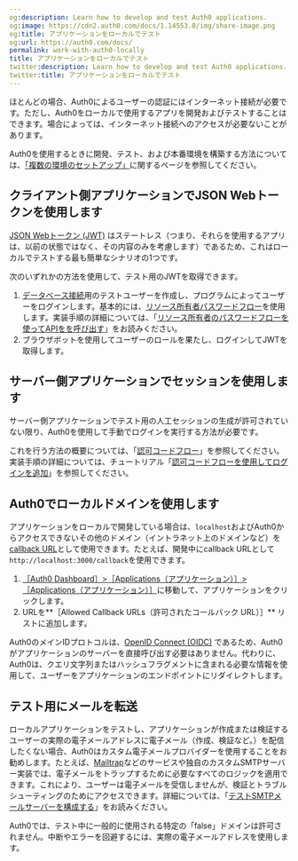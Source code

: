 ```yaml
---
og:description: Learn how to develop and test Auth0 applications.
og:image: https://cdn2.auth0.com/docs/1.14553.0/img/share-image.png
og:title: アプリケーションをローカルでテスト
og:url: https://auth0.com/docs/
permalink: work-with-auth0-locally
title: アプリケーションをローカルでテスト
twitter:description: Learn how to develop and test Auth0 applications.
twitter:title: アプリケーションをローカルでテスト
---
```


ほとんどの場合、Auth0によるユーザーの認証にはインターネット接続が必要です。ただし、Auth0をローカルで使用するアプリを開発およびテストすることはできます。場合によっては、インターネット接続へのアクセスが必要ないことがあります。

Auth0を使用するときに開発、テスト、および本番環境を構築する方法については、[「複数の環境のセットアップ」](/get-started/create-tenants/set-up-multiple-environments)に関するページを参照してください。

## クライアント側アプリケーションでJSON Webトークンを使用します

[JSON Webトークン (JWT)](/security/tokens/json-web-tokens) はステートレス（つまり、それらを使用するアプリは、以前の状態ではなく、その内容のみを考慮します）であるため、これはローカルでテストする最も簡単なシナリオの1つです。

次のいずれかの方法を使用して、テスト用のJWTを取得できます。

1. [データベース接続](/connections/database)用のテストユーザーを作成し、プログラムによってユーザーをログインします。基本的には、[リソース所有者パスワードフロー](/login/flows/resource-owner-password-flow)を使用します。実装手順の詳細については、「[リソース所有者のパスワードフローを使ってAPIをを呼び出す](/login/flows/call-your-api-using-resource-owner-password-flow)」をお読みください。
2. ブラウザボットを使用してユーザーのロールを果たし、ログインしてJWTを取得します。

## サーバー側アプリケーションでセッションを使用します

サーバー側アプリケーションでテスト用の人工セッションの生成が許可されていない限り、Auth0を使用して手動でログインを実行する方法が必要です。

これを行う方法の概要については、「[認可コードフロー](/login/flows/authorization-code-flow)」を参照してください。実装手順の詳細については、チュートリアル「[認可コードフローを使用してログインを追加](/login/authentication/add-login-auth-code-flow)」を参照してください。

## Auth0でローカルドメインを使用します

アプリケーションをローカルで開発している場合は、`localhost`およびAuth0からアクセスできないその他のドメイン（イントラネット上のドメインなど）を[callback URL](/login/redirect-users-after-login)として使用できます。たとえば、開発中にcallback URLとして`http://localhost:3000/callback`を使用できます。

1. [［Auth0 Dashboard］>［Applications（アプリケーション）］>［Applications（アプリケーション）］](%24%7Bmanage_url%7D/#/applications/%24%7Baccount.clientId%7D/settings)に移動して、アプリケーションをクリックします。
2. URLを**［Allowed Callback URLs（許可されたコールバック URL）］** リストに追加します。

Auth0のメインIDプロトコルは、[OpenID Connect (OIDC)](/protocols/openid-connect-protocol) であるため、Auth0がアプリケーションのサーバーを直接呼び出す必要はありません。代わりに、Auth0は、クエリ文字列またはハッシュフラグメントに含まれる必要な情報を使用して、ユーザーをアプリケーションのエンドポイントにリダイレクトします。

## テスト用にメールを転送

ローカルアプリケーションをテストし、アプリケーションが作成または検証するユーザーの実際の電子メールアドレスに電子メール（作成、検証など。）を配信したくない場合、Auth0はカスタム電子メールプロバイダーを使用することをお勧めします。たとえば、[Mailtrap](https://mailtrap.io/signin)などのサービスや独自のカスタムSMTPサーバー実装では、電子メールをトラップするために必要なすべてのロジックを適用できます。これにより、ユーザーは電子メールを受信しませんが、検証とトラブルシューティングのためにアクセスできます。詳細については、「[テストSMTPメールサーバーを構成する](/brand-and-customize/email/configure-test-smtp-email-servers)」をお読みください。

Auth0では、テスト中に一般的に使用される特定の「false」ドメインは許可されません。中断やエラーを回避するには、実際の電子メールアドレスを使用します。